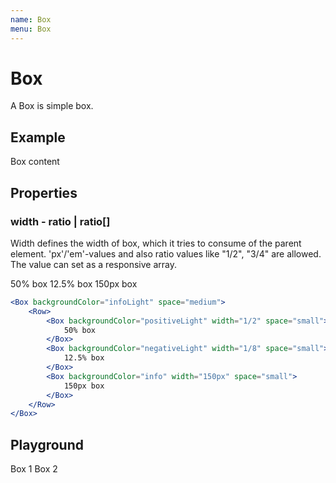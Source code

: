 ```yaml
---
name: Box
menu: Box
---
```



# Box

A Box is simple box. 

## Example

<Box space="medium" backgroundColor="infoLight">
    Box content
</Box>

## Properties

### width - ratio | ratio[]

Width defines the width of box, which it tries to consume of the parent element. 'px'/'em'-values and also ratio values like "1/2", "3/4" are allowed. The value can set as a responsive array.

<Box backgroundColor="infoLight" space="medium">
    <Row>
        <Box backgroundColor="positiveLight" width="1/2" space="small">
            50% box
        </Box>
        <Box backgroundColor="negativeLight" width="1/8" space="small">
            12.5% box
        </Box>
        <Box backgroundColor="info" width="150px" space="small">
            150px box
        </Box>
    </Row>
</Box>

```jsx
<Box backgroundColor="infoLight" space="medium">
    <Row>
        <Box backgroundColor="positiveLight" width="1/2" space="small">
            50% box
        </Box>
        <Box backgroundColor="negativeLight" width="1/8" space="small">
            12.5% box
        </Box>
        <Box backgroundColor="info" width="150px" space="small">
            150px box
        </Box>
    </Row>
</Box>
```

## Playground

<Playground>
    <Row itemSpace="medium">
        <Box backgroundColor="positiveLight" space="small" width="1/2">
            Box 1
        </Box>
        <Box backgroundColor="negativeLight" space="small" rounded width={["1/2","1/4"]}>
            Box 2
        </Box>
    </Row>
</Playground>